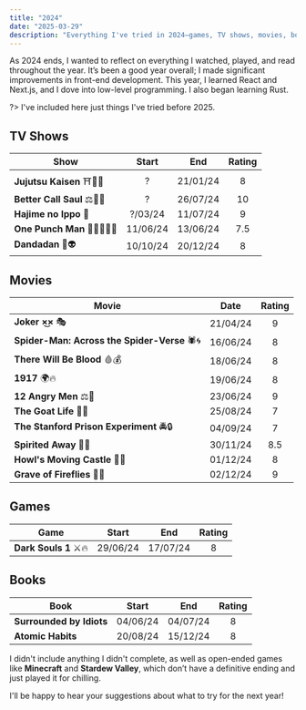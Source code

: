 ```yaml
---
title: "2024"
date: "2025-03-29"
description: "Everything I've tried in 2024—games, TV shows, movies, books"
---
```


As 2024 ends, I wanted to reflect on everything I watched, played, and read throughout the year. It’s been a good year overall; I made significant improvements in front-end development. This year, I learned React and Next.js, and I dove into low-level programming. I also began learning Rust.

?> I've included here just things I've tried before 2025.

## TV Shows

<div className="table-overflow">

| Show                      |  Start   |   End    | Rating |
| ------------------------- | :------: | :------: | :----: |
| **Jujutsu Kaisen** ⛩️🤞🏻   |    ?     | 21/01/24 |   8    |
| **Better Call Saul** ⚖👨‍⚖️ |    ?     | 26/07/24 |   10   |
| **Hajime no Ippo** 🥊     | ?/03/24  | 11/07/24 |   9    |
| **One Punch Man** 👊🏻👨🏻‍🦲    | 11/06/24 | 13/06/24 |  7.5   |
| **Dandadan** 👻👽         | 10/10/24 | 20/12/24 |   8    |

</div>

## Movies

<div className="table-overflow">

| Movie                                        |   Date   | Rating |
| -------------------------------------------- | :------: | :----: |
| **Joker ×͜×** 🎭                              | 21/04/24 |   9    |
| **Spider-Man: Across the Spider-Verse** 🕷️🌀 | 16/06/24 |   8    |
| **There Will Be Blood** 🩸💰                 | 18/06/24 |   8    |
| **1917** 🌍🔥                                | 19/06/24 |   8    |
| **12 Angry Men** ⚖️👥                        | 23/06/24 |   9    |
| **The Goat Life** 🐐🌱                       | 25/08/24 |   7    |
| **The Stanford Prison Experiment** 🚔🔒      | 04/09/24 |   7    |
| **Spirited Away** 🍃🌸                       | 30/11/24 |  8.5   |
| **Howl's Moving Castle** 🏰🔥                | 01/12/24 |   8    |
| **Grave of Fireflies** 🦋🔥                  | 02/12/24 |   9    |

</div>

## Games

<div className="table-overflow">

| Game                  |  Start   |   End    | Rating |
| --------------------- | :------: | :------: | :----: |
| **Dark Souls 1** ⚔️🔥 | 29/06/24 | 17/07/24 |   8    |

</div>

## Books

<div className="table-overflow">

| Book                     |  Start   |   End    | Rating |
| ------------------------ | :------: | :------: | :----: |
| **Surrounded by Idiots** | 04/06/24 | 04/07/24 |   8    |
| **Atomic Habits**        | 20/08/24 | 15/12/24 |   8    |

</div>

I didn't include anything I didn't complete, as well as open-ended games like **Minecraft** and **Stardew Valley**, which don’t have a definitive ending and just played it for chilling.

I'll be happy to hear your suggestions about what to try for the next year!
